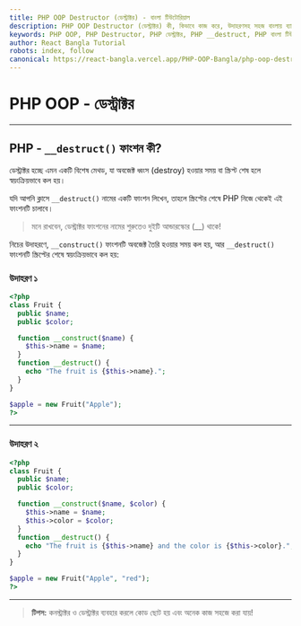 ```yaml
---
title: PHP OOP Destructor (ডেস্ট্রাক্টর) - বাংলা টিউটোরিয়াল
description: PHP OOP Destructor (ডেস্ট্রাক্টর) কী, কিভাবে কাজ করে, উদাহরণসহ সহজ বাংলায় ব্যাখ্যা। __destruct() ফাংশন, অবজেক্ট ধ্বংস, PHP Destructor Example।
keywords: PHP OOP, PHP Destructor, PHP ডেস্ট্রাক্টর, PHP __destruct, PHP বাংলা টিউটোরিয়াল, PHP OOP Bangla, PHP Destructor Example
author: React Bangla Tutorial
robots: index, follow
canonical: https://react-bangla.vercel.app/PHP-OOP-Bangla/php-oop-destructor
---
```


# PHP OOP - ডেস্ট্রাক্টর

---

## PHP - `__destruct()` ফাংশন কী?

ডেস্ট্রাক্টর হচ্ছে এমন একটি বিশেষ মেথড, যা অবজেক্ট ধ্বংস (destroy) হওয়ার সময় বা স্ক্রিপ্ট শেষ হলে স্বয়ংক্রিয়ভাবে কল হয়।

যদি আপনি ক্লাসে `__destruct()` নামের একটি ফাংশন লিখেন, তাহলে স্ক্রিপ্টের শেষে PHP নিজে থেকেই এই ফাংশনটি চালাবে।

> মনে রাখবেন, ডেস্ট্রাক্টর ফাংশনের নামের শুরুতেও দুইটি আন্ডারস্কোর (\_\_) থাকে!

নিচের উদাহরণে, `__construct()` ফাংশনটি অবজেক্ট তৈরি হওয়ার সময় কল হয়, আর `__destruct()` ফাংশনটি স্ক্রিপ্টের শেষে স্বয়ংক্রিয়ভাবে কল হয়:

### উদাহরণ ১

```php
<?php
class Fruit {
  public $name;
  public $color;

  function __construct($name) {
    $this->name = $name;
  }
  function __destruct() {
    echo "The fruit is {$this->name}.";
  }
}

$apple = new Fruit("Apple");
?>
```

---

### উদাহরণ ২

```php
<?php
class Fruit {
  public $name;
  public $color;

  function __construct($name, $color) {
    $this->name = $name;
    $this->color = $color;
  }
  function __destruct() {
    echo "The fruit is {$this->name} and the color is {$this->color}.";
  }
}

$apple = new Fruit("Apple", "red");
?>
```

---

> **টিপস:** কনস্ট্রাক্টর ও ডেস্ট্রাক্টর ব্যবহার করলে কোড ছোট হয় এবং অনেক কাজ সহজে করা যায়!
